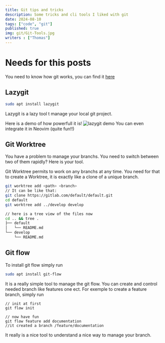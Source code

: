 ```yaml
---
title: Git tips and tricks
description: Some tricks and cli tools I liked with git
date: 2024-08-10
tags: ["code", "git"]
published: true
img: git/Git-Tools.jpg
writers : ["Thomas"]
---
```


# Needs for this posts
You need to know how git works,
you can find it [here](https://thomas.mypatch.fr/blog/git) 


## Lazygit

```sh
sudo apt install lazygit
```
Lazygit is a lazy tool t manage your local git project.

Here is a demo of how powerfull it is!
![lazygit demo](/images/posts/git/lazygit.gif) 
You can even integrate it in Neovim (quite fun!!)

## Git Worktree
You have a problem to manage your branchs.
You need to switch between two of them rapidly?
Here is your tool.

Git Worktree permits to work on any branchs at any time.
You need for that to create a Worktree, it is exactly like a clone of a unique branch.

```sh
git worktree add <path> <branch>
// It can be like that:
git clone https://gitlab.com/default/default.git
cd default
git worktree add ../develop develop

// here is a tree view of the files now
cd .. && tree .
├── default
│   └── README.md
└── develop
    └── README.md
```

## Git flow

To install git flow simply run
```sh
sudo apt install git-flow
```

It is a really simple tool to manage the git flow. You can create and control needed branch like features one ect.
For exemple to create a feature branch, simply run 
```
// init at first
git flow init

// now have fun
git flow feature add documentation
//it created a branch /feature/documentation
```
It really is a nice tool to understand a nice way to manage your branch.
